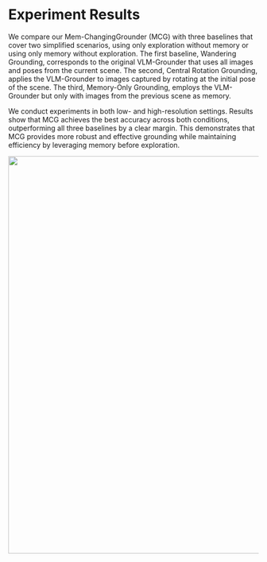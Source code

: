 

# Experiment Results

We compare our Mem-ChangingGrounder (MCG) with three baselines that cover two simplified scenarios, using only exploration without memory or using only memory without exploration. The first baseline, Wandering Grounding, corresponds to the original VLM-Grounder that uses all images and poses from the current scene. The second, Central Rotation Grounding, applies the VLM-Grounder to images captured by rotating at the initial pose of the scene. The third, Memory-Only Grounding, employs the VLM-Grounder but only with images from the previous scene as memory.

We conduct experiments in both low- and high-resolution settings. Results show that MCG achieves the best accuracy across both conditions, outperforming all three baselines by a clear margin. This demonstrates that MCG provides more robust and effective grounding while maintaining efficiency by leveraging memory before exploration.

<p align="center">
  <img src="mainmethod_0804_01.png" width="800">
</p>



